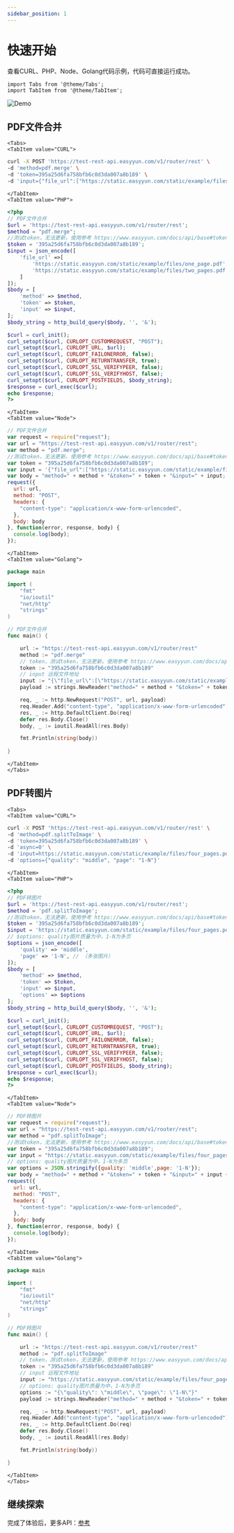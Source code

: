 ```yaml
---
sidebar_position: 1
---
```


# 快速开始

查看CURL、PHP、Node、Golang代码示例，代码可直接运行成功。

```mdx-code-block
import Tabs from '@theme/Tabs';
import TabItem from '@theme/TabItem';
```

![Demo](/img/curl.gif)

## PDF文件合并

```mdx-code-block
<Tabs>
<TabItem value="CURL">
```

```bash
curl -X POST 'https://test-rest-api.easyyun.com/v1/router/rest' \
-d 'method=pdf.merge' \
-d 'token=395a25d6fa758bfb6c0d3da007a8b189' \
-d 'input={"file_url":["https://static.easyyun.com/static/example/files/one_page.pdf","https://static.easyyun.com/static/example/files/two_pages.pdf"]}'
```

```mdx-code-block
</TabItem>
<TabItem value="PHP">
```

```php
<?php
// PDF文件合并
$url = 'https://test-rest-api.easyyun.com/v1/router/rest';
$method = "pdf.merge";
//测试token，无法更新，使用参考 https://www.easyyun.com/docs/api/base#token
$token = '395a25d6fa758bfb6c0d3da007a8b189';
$input = json_encode([
    'file_url' =>[
        'https://static.easyyun.com/static/example/files/one_page.pdf',
        'https://static.easyyun.com/static/example/files/two_pages.pdf'
    ]
]);
$body = [
    'method' => $method,
    'token' => $token,
    'input' => $input,
];
$body_string = http_build_query($body, '', '&');

$curl = curl_init();
curl_setopt($curl, CURLOPT_CUSTOMREQUEST, "POST");
curl_setopt($curl, CURLOPT_URL, $url);
curl_setopt($curl, CURLOPT_FAILONERROR, false);
curl_setopt($curl, CURLOPT_RETURNTRANSFER, true);
curl_setopt($curl, CURLOPT_SSL_VERIFYPEER, false);
curl_setopt($curl, CURLOPT_SSL_VERIFYHOST, false);
curl_setopt($curl, CURLOPT_POSTFIELDS, $body_string);
$response = curl_exec($curl);
echo $response;
?>
```

```mdx-code-block
</TabItem>
<TabItem value="Node">
```

```js
// PDF文件合并
var request = require("request");
var url = "https://test-rest-api.easyyun.com/v1/router/rest";
var method = "pdf.merge";
//测试token，无法更新，使用参考 https://www.easyyun.com/docs/api/base#token
var token = "395a25d6fa758bfb6c0d3da007a8b189";
var input = '{"file_url":["https://static.easyyun.com/static/example/files/one_page.pdf","https://static.easyyun.com/static/example/files/two_pages.pdf"]}';
var body = "method=" + method + "&token=" + token + "&input=" + input;
request({
  url: url,
  method: "POST",
  headers: {
    "content-type": "application/x-www-form-urlencoded",
  },
  body: body
}, function(error, response, body) {
  console.log(body);
});

```

```mdx-code-block
</TabItem>
<TabItem value="Golang">
```

```go
package main

import (
	"fmt"
	"io/ioutil"
	"net/http"
	"strings"
)

// PDF文件合并
func main() {

	url := "https://test-rest-api.easyyun.com/v1/router/rest"
	method := "pdf.merge"
	// token，测试token，无法更新，使用参考 https://www.easyyun.com/docs/api/base#token
	token := "395a25d6fa758bfb6c0d3da007a8b189"
	// input 远程文件地址
	input := "{\"file_url\":[\"https://static.easyyun.com/static/example/files/one_page.pdf\",\"https://static.easyyun.com/static/example/files/two_pages.pdf\"]}"
	payload := strings.NewReader("method=" + method + "&token=" + token + "&input=" + input)

	req, _ := http.NewRequest("POST", url, payload)
	req.Header.Add("content-type", "application/x-www-form-urlencoded")
	res, _ := http.DefaultClient.Do(req)
	defer res.Body.Close()
	body, _ := ioutil.ReadAll(res.Body)

	fmt.Println(string(body))
	
}

```

```mdx-code-block
</TabItem>
</Tabs>
```



## PDF转图片

```mdx-code-block
<Tabs>
<TabItem value="CURL">
```

```bash
curl -X POST 'https://test-rest-api.easyyun.com/v1/router/rest' \
-d 'method=pdf.splitToImage' \
-d 'token=395a25d6fa758bfb6c0d3da007a8b189' \
-d 'async=0' \
-d 'input=https://static.easyyun.com/static/example/files/four_pages.pdf' \
-d 'options={"quality": "middle", "page": "1-N"}'
```

```mdx-code-block
</TabItem>
<TabItem value="PHP">
```

```php
<?php
// PDF转图片
$url = 'https://test-rest-api.easyyun.com/v1/router/rest';
$method = 'pdf.splitToImage';
//测试token，无法更新，使用参考 https://www.easyyun.com/docs/api/base#token
$token = '395a25d6fa758bfb6c0d3da007a8b189';
$input = 'https://static.easyyun.com/static/example/files/four_pages.pdf';
// $options: quality图片质量为中，1-N为多页
$options = json_encode([
    'quality' => 'middle',
    'page' => '1-N', // （多张图片）
]);
$body = [
    'method' => $method,
    'token' => $token,
    'input' => $input,
    'options' => $options
];
$body_string = http_build_query($body, '', '&');

$curl = curl_init();
curl_setopt($curl, CURLOPT_CUSTOMREQUEST, "POST");
curl_setopt($curl, CURLOPT_URL, $url);
curl_setopt($curl, CURLOPT_FAILONERROR, false);
curl_setopt($curl, CURLOPT_RETURNTRANSFER, true);
curl_setopt($curl, CURLOPT_SSL_VERIFYPEER, false);
curl_setopt($curl, CURLOPT_SSL_VERIFYHOST, false);
curl_setopt($curl, CURLOPT_POSTFIELDS, $body_string);
$response = curl_exec($curl);
echo $response;
?>
```

```mdx-code-block
</TabItem>
<TabItem value="Node">
```

```js
// PDF转图片
var request = require("request");
var url = "https://test-rest-api.easyyun.com/v1/router/rest";
var method = "pdf.splitToImage";
//测试token，无法更新，使用参考 https://www.easyyun.com/docs/api/base#token
var token = "395a25d6fa758bfb6c0d3da007a8b189";
var input = "https://static.easyyun.com/static/example/files/four_pages.pdf";
// options: quality图片质量为中，1-N为多页
var options = JSON.stringify({quality: 'middle',page: '1-N'});
var body = "method=" + method + "&token=" + token + "&input=" + input + "&options=" + options;
request({
  url: url,
  method: "POST",
  headers: {
    "content-type": "application/x-www-form-urlencoded",
  },
  body: body
}, function(error, response, body) {
  console.log(body);
});

```

```mdx-code-block
</TabItem>
<TabItem value="Golang">
```

```go
package main

import (
	"fmt"
	"io/ioutil"
	"net/http"
	"strings"
)

// PDF转图片
func main() {

	url := "https://test-rest-api.easyyun.com/v1/router/rest"
	method := "pdf.splitToImage"
	// token，测试token，无法更新，使用参考 https://www.easyyun.com/docs/api/base#token
	token := "395a25d6fa758bfb6c0d3da007a8b189"
	// input 远程文件地址
	input := "https://static.easyyun.com/static/example/files/four_pages.pdf"
	// options: quality图片质量为中，1-N为多页
	options := "{\"quality\": \"middle\", \"page\": \"1-N\"}"
	payload := strings.NewReader("method=" + method + "&token=" + token + "&input=" + input + "&options=" + options)

	req, _ := http.NewRequest("POST", url, payload)
	req.Header.Add("content-type", "application/x-www-form-urlencoded")
	res, _ := http.DefaultClient.Do(req)
	defer res.Body.Close()
	body, _ := ioutil.ReadAll(res.Body)

	fmt.Println(string(body))

}

```

```mdx-code-block
</TabItem>
</Tabs>
```

## 继续探索

完成了体验后，更多API：[参考](/docs/api/base)




